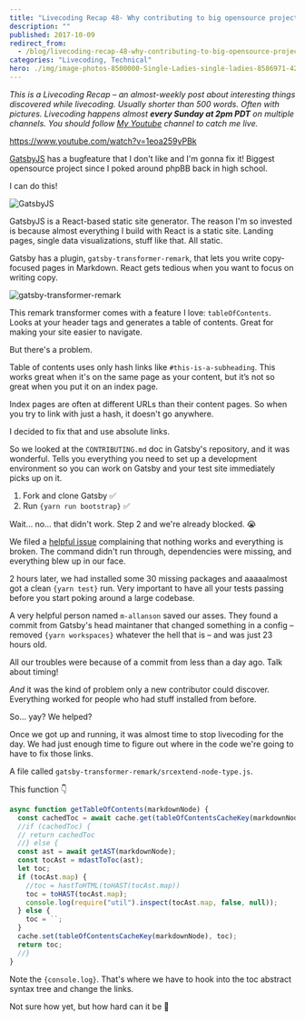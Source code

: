 ```yaml
---
title: "Livecoding Recap 48- Why contributing to big opensource projects is still hard"
description: ""
published: 2017-10-09
redirect_from:
  - /blog/livecoding-recap-48-why-contributing-to-big-opensource-projects/swizec/7848
categories: "Livecoding, Technical"
hero: ./img/image-photos-8500000-Single-Ladies-single-ladies-8586971-424-550.jpg
---
```


_This is a Livecoding Recap – an almost-weekly post about interesting things discovered while livecoding. Usually shorter than 500 words. Often with pictures. Livecoding happens almost **every Sunday at 2pm PDT** on multiple channels. You should follow [My Youtube](https://www.youtube.com/TheSwizec) channel to catch me live._

https://www.youtube.com/watch?v=1eoa259yPBk

[GatsbyJS](https://www.gatsbyjs.org/) has a bugfeature that I don't like and I'm gonna fix it! Biggest opensource project since I poked around phpBB back in high school.

I can do this!

![GatsbyJS](./img/image-photos-8500000-Single-Ladies-single-ladies-8586971-424-550.jpg)

GatsbyJS is a React-based static site generator. The reason I'm so invested is because almost everything I build with React is a static site. Landing pages, single data visualizations, stuff like that. All static.

Gatsby has a plugin, `gatsby-transformer-remark`, that lets you write copy-focused pages in Markdown. React gets tedious when you want to focus on writing copy.

![gatsby-transformer-remark](./img/xEuspE9.gif)

This remark transformer comes with a feature I love: `tableOfContents`. Looks at your header tags and generates a table of contents. Great for making your site easier to navigate.

But there's a problem.

Table of contents uses only hash links like `#this-is-a-subheading`. This works great when it's on the same page as your content, but it’s not so great when you put it on an index page.

Index pages are often at different URLs than their content pages. So when you try to link with just a hash, it doesn't go anywhere.

I decided to fix that and use absolute links.

So we looked at the `CONTRIBUTING.md` doc in Gatsby's repository, and it was wonderful. Tells you everything you need to set up a development environment so you can work on Gatsby and your test site immediately picks up on it.

1.  Fork and clone Gatsby ✅
2.  Run `{yarn run bootstrap}` ✅

Wait… no… that didn't work. Step 2 and we're already blocked. 😭

We filed a [helpful issue](https://github.com/gatsbyjs/gatsby/issues/2395) complaining that nothing works and everything is broken. The command didn't run through, dependencies were missing, and everything blew up in our face.

2 hours later, we had installed some 30 missing packages and aaaaalmost got a clean `{yarn test}` run. Very important to have all your tests passing before you start poking around a large codebase.

A very helpful person named `m-allanson` saved our asses. They found a commit from Gatsby's head maintaner that changed something in a config – removed `{yarn workspaces}` whatever the hell that is – and was just 23 hours old.

All our troubles were because of a commit from less than a day ago. Talk about timing!

_And_ it was the kind of problem only a new contributor could discover. Everything worked for people who had stuff installed from before.

So… yay? We helped?

Once we got up and running, it was almost time to stop livecoding for the day. We had just enough time to figure out where in the code we're going to have to fix those links.

A file called `gatsby-transformer-remark/srcextend-node-type.js`.

This function 👇

```javascript
async function getTableOfContents(markdownNode) {
  const cachedToc = await cache.get(tableOfContentsCacheKey(markdownNode));
  //if (cachedToc) {
  // return cachedToc
  //} else {
  const ast = await getAST(markdownNode);
  const tocAst = mdastToToc(ast);
  let toc;
  if (tocAst.map) {
    //toc = hastToHTML(toHAST(tocAst.map))
    toc = toHAST(tocAst.map);
    console.log(require("util").inspect(tocAst.map, false, null));
  } else {
    toc = ``;
  }
  cache.set(tableOfContentsCacheKey(markdownNode), toc);
  return toc;
  //}
}
```

Note the `{console.log}`. That's where we have to hook into the toc abstract syntax tree and change the links.

Not sure how yet, but how hard can it be 🤔
